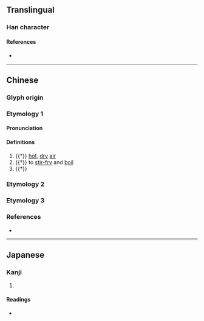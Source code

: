 {{character info/new}}
==Translingual==

===Han character===
{{Han char|rn=86|rad=火|as=07|sn=11|four=|canj=FHGR|ids=⿰火告}}

====References====
* {{Han ref|kx=0672.160|dkj=19071|dj=1080.300|hdz=32204.160|uh=7105|ud=28933}}

----

==Chinese==

===Glyph origin===
{{Han etym}}

===Etymology 1===
{{zh-forms}}

====Pronunciation====
{{zh-pron
|m=kù
|mc=y
|oc=y
|cat=n,v,a
}}

====Definitions====
{{zh-hanzi}}

# {{†}} [[hot]], [[dry]] [[air]]
# {{†}} to [[stir-fry]] and [[boil]] {{rfgloss|zh}} <!-- 將食物炒後烹煮 -->
# {{†}} {{zh-alt-form|酷|[[cruel]]}}

===Etymology 2===
{{zh-see|熇|v|to [[bake]]}}

===Etymology 3===
{{zh-see|焗}}

===References===
* {{R:twedu|C06727}}

----

==Japanese==

===Kanji===
{{ja-kanji|grade=|rs=火07}}

# {{rfdef|ja|sort=火07}}

====Readings====
* {{ja-readings|on=[[こく]] (koku), [[こう]] (kō)|kun=[[かわかす]] (kawakasu)}}
